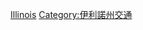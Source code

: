 {{commonscat|Rail transportation in Illinois‎}}

[[Category:美國各州鐵路|Illinois‎]]
[[Category:伊利諾州交通|Category:伊利諾州交通]]